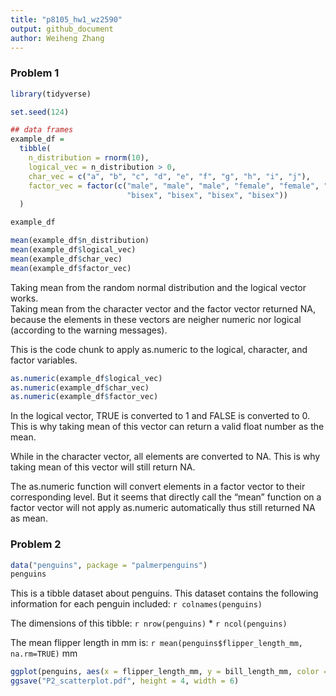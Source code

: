 ```yaml
---
title: "p8105_hw1_wz2590"
output: github_document
author: Weiheng Zhang
---
```




### Problem 1


```r
library(tidyverse)

set.seed(124)

## data frames
example_df = 
  tibble(
    n_distribution = rnorm(10),
    logical_vec = n_distribution > 0,
    char_vec = c("a", "b", "c", "d", "e", "f", "g", "h", "i", "j"),
    factor_vec = factor(c("male", "male", "male", "female", "female", "female", 
                          "bisex", "bisex", "bisex", "bisex"))
  )

example_df
```

```r
mean(example_df$n_distribution)
mean(example_df$logical_vec)
mean(example_df$char_vec)
mean(example_df$factor_vec)
```

Taking mean from the random normal distribution and the logical vector works.  
Taking mean from the character vector and the factor vector returned NA, because the elements in these vectors are neigher numeric nor logical (according to the warning messages).


This is the code chunk to apply as.numeric to the logical, character, and factor variables.
```r
as.numeric(example_df$logical_vec)
as.numeric(example_df$char_vec)
as.numeric(example_df$factor_vec)
```

In the logical vector, TRUE is converted to 1 and FALSE is converted to 0. This is why taking mean of this vector can return a valid float number as the mean.  
  
While in the character vector, all elements are converted to NA. This is why taking mean of this vector will still return NA.  
  
The as.numeric function will convert elements in a factor vector to their corresponding level. But it seems that directly call the "mean" function on a factor vector will not apply as.numeric automatically thus still returned NA as mean.  

### Problem 2
```r
data("penguins", package = "palmerpenguins")
penguins
```

This is a tibble dataset about penguins. This dataset contains the following information for each penguin included: `r colnames(penguins)`

The dimensions of this tibble: `r nrow(penguins)` * `r ncol(penguins)`

The mean flipper length in mm is: `r mean(penguins$flipper_length_mm, na.rm=TRUE)` mm


```r
ggplot(penguins, aes(x = flipper_length_mm, y = bill_length_mm, color = species)) + geom_point()
ggsave("P2_scatterplot.pdf", height = 4, width = 6)
```


